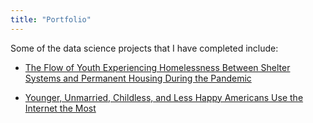```yaml
---
title: "Portfolio"
---
```


Some of the data science projects that I have completed include:

-   [The Flow of Youth Experiencing Homelessness Between Shelter Systems and Permanent Housing During the Pandemic](https://github.com/mxnrms/Youth_Shelter_System_Flow.git)

-   [Younger, Unmarried, Childless, and Less Happy Americans Use the Internet the Most](https://github.com/AnnieYan0807/GSS-data-analysis.git)

